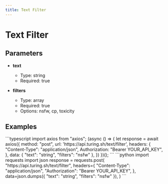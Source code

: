 ```yaml
---
title: Text Filter
---
```


# Text Filter

## Parameters


- **text**
  - Type: string
  - Required: true

- **filters**
  - Type: array
  - Required: true
  - Options: nsfw, cp, toxicity

## Examples

<CodeGroup title="Text Filter example">
  ```typescript
  import axios from "axios";
  (async () => {
    let response = await axios({
      method: "post",
      url: 'https://api.turing.sh/text/filter',
      headers: {
        "Content-Type": "application/json",
        Authorization: "Bearer YOUR_API_KEY",
      },
      data: {
  "text": "string",
  "filters": "nsfw"
},
    })
  })();
  ```
  ```python
  import requests
  import json
  response = requests.post(
    "https://api.turing.sh/text/filter",
    headers={
      "Content-Type": "application/json",
      "Authorization": "Bearer YOUR_API_KEY",
    },
    data=json.dumps({
  "text": "string",
  "filters": "nsfw"
}),
  )
  ```
</CodeGroup>